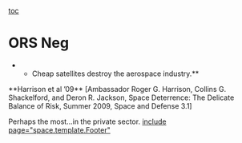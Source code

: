 [[toc]]

=ORS Neg= 
**Cheap satellites destroy the aerospace industry.**
<span class="s1">**Harrison et al ’09** </span>[Ambassador Roger G. Harrison, Collins G. Shackelford, and Deron R. Jackson, Space Deterrence: The Delicate Balance of Risk, Summer 2009, Space and Defense 3.1]

Perhaps the most...in the private sector.
[[include page="space.template.Footer"]]